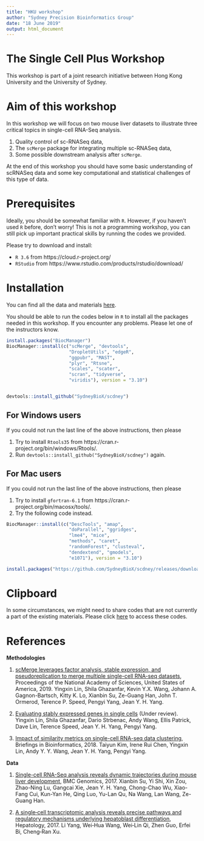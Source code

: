 ```yaml
---
title: "HKU workshop"
author: "Sydney Precision Bioinformatics Group"
date: "18 June 2019"
output: html_document
---
```


# The Single Cell Plus Workshop

This workshop is part of a joint research initiative between Hong Kong University and the University of Sydney.


# Aim of this workshop

In this workshop we will focus on two mouse liver datasets to illustrate three critical topics in single-cell RNA-Seq analysis.

  1. Quality control of sc-RNASeq data,
  1. The `scMerge` package for integrating multiple sc-RNASeq data, 
  1. Some possible downstream analysis after `scMerge`. 


At the end of this workshop you should have some basic understanding of scRNASeq data and some key computational and statistical challenges of this type of data. 


# Prerequisites

Ideally, you should be somewhat familiar with `R`. However, if you haven't used `R` before, don't worry! This is not a programming workshop, you can still pick up important practical skills by running the codes we provided. 

Please try to download and install:

  + `R 3.6` from https://cloud.r-project.org/ 
  + `RStudio` from https://www.rstudio.com/products/rstudio/download/



# Installation 

You can find all the data and materials [here](http://shiny.maths.usyd.edu.au/singlecellplus/SingleCellPlus_zip.zip). 

You should be able to run the codes below in `R` to install all the packages needed in this workshop. If you encounter any problems. Please let one of the instructors know. 

```r
install.packages("BiocManager")
BiocManager::install(c("scMerge", "devtools", 
                       "DropletUtils", "edgeR",
                       "ggpubr", "MAST", 
                       "plyr", "Rtsne", 
                       "scales", "scater", 
                       "scran", "tidyverse", 
                       "viridis"), version = "3.10")


devtools::install_github("SydneyBioX/scdney")
```

## For Windows users

If you could not run the last line of the above instructions, then please 

1. Try to install `Rtools35` from https://cran.r-project.org/bin/windows/Rtools/. 
1. Run `devtools::install_github("SydneyBioX/scdney")` again. 

## For Mac users

If you could not run the last line of the above instructions, then please 

1. Try to install `gfortran-6.1` from https://cran.r-project.org/bin/macosx/tools/.
1. Try the following code instead.

```r
BiocManager::install(c("DescTools", "amap", 
                       "doParallel", "ggridges", 
                       "lme4", "mice", 
                       "methods", "caret", 
                       "randomForest", "clusteval", 
                       "dendextend", "gmodels", 
                       "e1071"), version = "3.10")

install.packages("https://github.com/SydneyBioX/scdney/releases/download/V0.1.4/scdney_0.1.4.tgz", repos = NULL)
```



# Clipboard

In some circumstances, we might need to share codes that are not currently a part of the existing materials. Please click [here](https://docs.google.com/document/d/136YffzxjkUM8RIGsnjD_yOkCTWw4Ijdwjy4_58nC-zc/edit?usp=sharing) to access these codes. 


# References

**Methodologies**

1. [scMerge leverages factor analysis, stable expression, and pseudoreplication to merge multiple single-cell RNA-seq datasets](http://www.pnas.org/lookup/doi/10.1073/pnas.1820006116), Proceedings of the National Academy of Sciences, United States of America, 2019. Yingxin Lin, Shila Ghazanfar, Kevin Y.X. Wang, Johann A. Gagnon-Bartsch, Kitty K. Lo, Xianbin Su, Ze-Guang Han, John T. Ormerod, Terence P. Speed, Pengyi Yang, Jean Y. H. Yang.

1. [Evaluating stably expressed genes in single cells](https://www.biorxiv.org/content/biorxiv/early/2018/11/22/229815.full.pdf) (Under review). Yingxin Lin, Shila Ghazanfar, Dario Strbenac, Andy Wang, Ellis Patrick, Dave Lin, Terence Speed, Jean Y. H. Yang, Pengyi Yang.

1. [Impact of similarity metrics on single-cell RNA-seq data clustering](https://doi.org/10.1093/bib/bby076), Briefings in Bioinformatics, 2018. Taiyun Kim, Irene Rui Chen, Yingxin Lin, Andy Y. Y. Wang, Jean Y. H. Yang, Pengyi Yang.


**Data**

1. [Single-cell RNA-Seq analysis reveals dynamic trajectories during mouse liver development](https://doi.org/10.1186/s12864-017-4342-x), BMC Genomics, 2017. Xianbin Su, Yi Shi, Xin Zou, Zhao-Ning Lu, Gangcai Xie, Jean Y. H. Yang, Chong-Chao Wu, Xiao-Fang Cui, Kun-Yan He, Qing Luo, Yu-Lan Qu, Na Wang, Lan Wang, Ze-Guang Han.

1. [A single‐cell transcriptomic analysis reveals precise pathways and regulatory mechanisms underlying hepatoblast differentiation](https://doi.org/10.1002/hep.29353), Hepatology, 2017. Li Yang, Wei‐Hua Wang, Wei‐Lin Qi, Zhen Guo, Erfei Bi, Cheng‐Ran Xu. 
